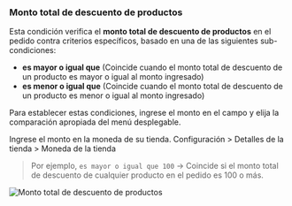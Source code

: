### Monto total de descuento de productos

Esta condición verifica el **monto total de descuento de productos** en el pedido contra criterios específicos, basado en una de las siguientes sub-condiciones:

- **es mayor o igual que** (Coincide cuando el monto total de descuento de un producto es mayor o igual al monto ingresado)
- **es menor o igual que** (Coincide cuando el monto total de descuento de un producto es menor o igual al monto ingresado)

Para establecer estas condiciones, ingrese el monto en el campo y elija la comparación apropiada del menú desplegable.

<Note>
  Ingrese el monto en la moneda de su tienda. Configuración > Detalles de la tienda > Moneda de la tienda
</Note>

> Por ejemplo, `es mayor o igual que 100` → Coincide si el monto total de descuento de cualquier producto en el pedido es 100 o más.

<img
  src="/images/essentials/condition-sets/total-product-discount-amount.webp"
  alt="Monto total de descuento de productos"
/>
